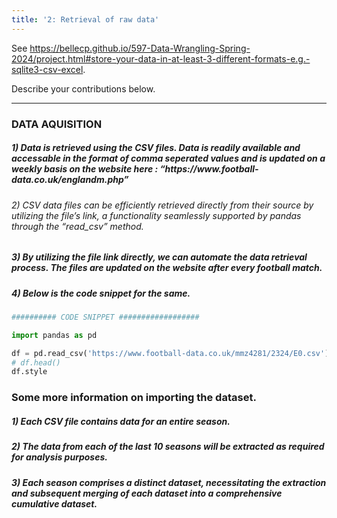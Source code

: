 ```yaml
---
title: '2: Retrieval of raw data'
---
```


See <https://bellecp.github.io/597-Data-Wrangling-Spring-2024/project.html#store-your-data-in-at-least-3-different-formats-e.g.-sqlite3-csv-excel>.

Describe your contributions below.

* * *


### DATA AQUISITION

##### 1) Data is retrieved using the CSV files. Data is readily available and accessable in the format of comma seperated values and is updated on a weekly basis on the website here : "https://www.football-data.co.uk/englandm.php"

###### 2) CSV data files can be efficiently retrieved directly from their source by utilizing the file's link, a functionality seamlessly supported by pandas through the "read_csv" method.

##### 3) By utilizing the file link directly, we can automate the data retrieval process. The files are updated on the website after every football match.

##### 4) Below is the code snippet for the same. 

```python
########## CODE SNIPPET ##################

import pandas as pd

df = pd.read_csv('https://www.football-data.co.uk/mmz4281/2324/E0.csv')
# df.head()
df.style
```

### Some more information on importing the dataset.

##### 1) Each CSV file contains data for an entire season.
##### 2) The data from each of the last 10 seasons will be extracted as required for analysis purposes.
##### 3) Each season comprises a distinct dataset, necessitating the extraction and subsequent merging of each dataset into a comprehensive cumulative dataset.


